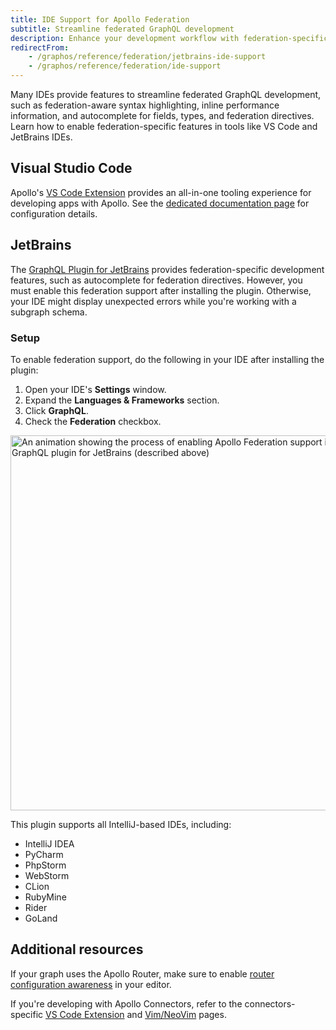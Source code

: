 ```yaml
---
title: IDE Support for Apollo Federation
subtitle: Streamline federated GraphQL development
description: Enhance your development workflow with federation-specific features in VSCode and IntelliJ-based IDEs.
redirectFrom:
    - /graphos/reference/federation/jetbrains-ide-support
    - /graphos/reference/federation/ide-support
---
```


Many IDEs provide features to streamline federated GraphQL development, such as federation-aware syntax highlighting, inline performance information, and autocomplete for fields, types, and federation directives. Learn how to enable federation-specific features in tools like VS Code and JetBrains IDEs.

## Visual Studio Code

Apollo's [VS Code Extension](https://marketplace.visualstudio.com/items?itemName=apollographql.vscode-apollo) provides an all-in-one tooling experience for developing apps with Apollo. See the [dedicated documentation page](/vs-code-extension) for configuration details.

## JetBrains

The [GraphQL Plugin for JetBrains](https://plugins.jetbrains.com/plugin/8097-graphql/) provides federation-specific development features, such as autocomplete for federation directives. However, you must enable this federation support after installing the plugin. Otherwise, your IDE might display unexpected errors while you're working with a subgraph schema.

### Setup

To enable federation support, do the following in your IDE after installing the plugin:

1. Open your IDE's **Settings** window.
2. Expand the **Languages & Frameworks** section.
3. Click **GraphQL**.
4. Check the **Federation** checkbox.

<img
    class="screenshot"
    alt="An animation showing the process of enabling Apollo Federation support in the GraphQL plugin for JetBrains (described above)"
    src="../../images/JetBrains-plugin.webp"
    width="600"
/>

This plugin supports all IntelliJ-based IDEs, including:

- IntelliJ IDEA
- PyCharm
- PhpStorm
- WebStorm
- CLion
- RubyMine
- Rider
- GoLand

## Additional resources

If your graph uses the Apollo Router, make sure to enable [router configuration awareness](/graphos/reference/router/configuration#configuration-awareness-in-your-text-editor) in your editor.

If you're developing with Apollo Connectors, refer to the connectors-specific [VS Code Extension](/graphos/schema-design/connectors/vs-code) and [Vim/NeoVim](/graphos/schema-design/connectors/vim) pages.
